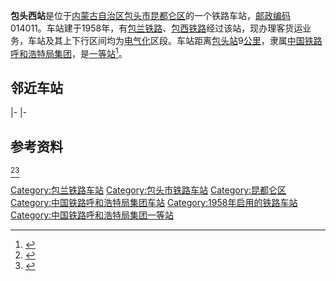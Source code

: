 {{noteTA
|1=zh-cn:始发车次; zh-hk:列車班次;
|2=zh-cn:车次; zh-hk:班次;
}}
{{Infobox China railway station
|车站名称 = 包头西站
|图片 = Missing image text.svg
|车站名称拼音 = Baotouxi Zhan
|英文名称 = Baotouxi Railway Station
|其他名称 = 甲尔亥站、阿吉拉站
|车站代码 = 14507<ref>{{cite book|title=中华人民共和国铁路车站代码（GB/T 10302-2010）|publisher=中国标准出版社|year=2010|isbn=155066140495|ignore-isbn-error=true|pages=3}}</ref>
|电报码 = BXC
|拼音码 = BTX
|车站地址 = [[内蒙古自治区|内蒙古自治区]][[包头市|包头市]][[昆都仑区|昆都仑区]]
|坐标 = {{coord|40.615299|N|109.743391|E|display=inline,title}}
|归属 = [[中国铁路呼和浩特局集团|中国铁路呼和浩特局集团]]
|线路 = [[包兰铁路|包兰铁路]]、[[包西铁路|包西铁路]]、[[包白铁路|包白铁路]]
|车站等级 = [[一等站_(中国大陆)|一等站]]
}}
'''包头西站'''是位于[[内蒙古自治区|内蒙古自治区]][[包头市|包头市]][[昆都仑区|昆都仑区]]的一个铁路车站，[[邮政编码|邮政编码]]014011。车站建于1958年，有[[包兰铁路|包兰铁路]]、[[包西铁路|包西铁路]]经过该站，现办理客货运业务，车站及其上下行区间均为[[电气化|电气化]]区段。车站距离[[包头站|包头站]]9[[公里|公里]]，隶属[[中国铁路呼和浩特局集团|中国铁路呼和浩特局集团]]，是[[一等站_(中铁)|一等站]]<ref>{{Cite book|title=中国铁路站名词典|last=孙本祥主编|publisher=中国铁道出版社|year=2003.04|isbn=7-113-03941-3|location=北京|pages=618-622}}</ref>。

==邻近车站==
{{start rail box|[[中華人民共和國鐵路運輸|中国铁路]]}}
{{s-inop|[[包头站|包头站]]|直通[[京包客运专线|京包客专]]、[[唐包铁路|唐包铁路]]}}
{{s-line|[[包兰铁路|包兰铁路]]<br />← 9km 包头西站 5km →}}
{{s-inop|[[达拉荄站|达拉荄站]]|{{站|兰州}}方向}}
|-
{{terminus}}
{{s-line|[[包西铁路|包西铁路]]<br />{{0}}{{0}} {{0}}{{0}}{{0}} 包头西站 8km →}}
{{s-inop|[[包头南站|包头南站]]|{{站|新丰镇}}方向}}
|-
{{terminus}}
{{s-line|[[包白铁路|包白铁路]]}}
{{s-inop|[[包头北站|包头北站]]|{{站|白云鄂博}}方向}}
{{end box}}

==参考资料==
<ref>{{Cite web|title=包头西站加强货改期间运输组织|url=http://www.peoplerail.com/rail/show-141-142823-1.html|accessdate=2019-10-01|date=2013-06-17|publisher=[[人民铁道|人民铁道]]|archive-date=2019-10-01|archive-url=https://web.archive.org/web/20191001210755/http://www.peoplerail.com/rail/show-141-142823-1.html|dead-url=no}}</ref><ref>{{Cite web|title=包头西站正在变身物流大枢纽|url=http://inews.nmgnews.com.cn/system/2014/06/16/011480941.shtml|accessdate=2019-10-01|date=2014-06-16|publisher=[[内蒙古日报|内蒙古日报]]|archive-date=2019-10-01|archive-url=https://web.archive.org/web/20191001210752/http://inews.nmgnews.com.cn/system/2014/06/16/011480941.shtml|dead-url=no}}</ref>
{{reflist}}

{{唐包铁路}}
{{包兰铁路}}
{{包西铁路}}
{{包白铁路}}
{{包环铁路}}
{{Railwaystation-stub}}
{{内蒙古小作品}}

[[Category:包兰铁路车站|Category:包兰铁路车站]]
[[Category:包头市铁路车站|Category:包头市铁路车站]]
[[Category:昆都仑区|Category:昆都仑区]]
[[Category:中国铁路呼和浩特局集团车站|Category:中国铁路呼和浩特局集团车站]]
[[Category:1958年启用的铁路车站|Category:1958年启用的铁路车站]]
[[Category:中国铁路呼和浩特局集团一等站|Category:中国铁路呼和浩特局集团一等站]]